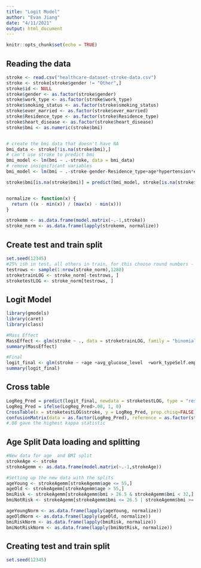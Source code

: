 ```yaml
---
title: "Logit Model"
author: "Evan Jiang"
date: "4/11/2021"
output: html_document
---
```


```r
knitr::opts_chunk$set(echo = TRUE)
```


## Reading the data
```r
stroke <- read.csv("healthcare-dataset-stroke-data.csv")
stroke <- stroke[stroke$gender != "Other",]
stroke$id <- NULL
stroke$gender <- as.factor(stroke$gender)
stroke$work_type <- as.factor(stroke$work_type)
stroke$smoking_status <- as.factor(stroke$smoking_status)
stroke$ever_married <- as.factor(stroke$ever_married)
stroke$Residence_type <- as.factor(stroke$Residence_type)
stroke$heart_disease <- as.factor(stroke$heart_disease)
stroke$bmi <- as.numeric(stroke$bmi)


# create the bmi data that doesn't have NA
bmi_data <- stroke[!is.na(stroke$bmi),]
# can't use stroke to predict bmi
bmi_model <- lm(bmi ~ .-stroke, data = bmi_data)
# remove insignificant variables
bmi_model <- lm(bmi ~ .-stroke-gender-Residence_type+age*hypertension*ever_married-heart_disease, data = bmi_data)

stroke$bmi[is.na(stroke$bmi)] = predict(bmi_model, stroke[is.na(stroke$bmi),])


normalize <- function(x) {
  return ((x - min(x)) / (max(x) - min(x)))
}

strokemm <- as.data.frame(model.matrix(~.-1,stroke))
stroke_norm <- as.data.frame(lapply(strokemm, normalize))
```
## Create test and train split
```r
set.seed(12345)
#25% ish in test, all others in train, for this choose round numbers - 1280 random in test, others in train
testrows <- sample(1:nrow(stroke_norm),1280)
stroketrainLOG <- stroke_norm[-testrows, ]
stroketestLOG <- stroke_norm[testrows, ]
```


## Logit Model 
```r
library(gmodels)
library(caret)
library(class)

#Mass Effect
MassEffect <- glm(stroke ~ ., data = stroketrainLOG, family = "binomial")
summary(MassEffect)

#Final
logit_final <- glm(stroke ~ +age +avg_glucose_level  +work_typeSelf.employed +avg_glucose_level , data = stroketrainLOG, family = "binomial")
summary(logit_final)
```

## Cross table
```r
LogReg_Pred = predict(logit_final, newdata = stroketestLOG, type = "response")
LogReg_Pred = ifelse(LogReg_Pred>.08, 1, 0)
CrossTable(x = stroketestLOG$stroke, y = LogReg_Pred, prop.chisq=FALSE)
confusionMatrix(data = as.factor(LogReg_Pred), reference = as.factor(stroketestLOG$stroke))
#.08 gave the highest kappa statistic

```

## Age Split Data loading and splitting
```r
#New data for age  and BMI split
strokeAge <- stroke
strokeAgemm <- as.data.frame(model.matrix(~.-1,strokeAge))

#Setting up the new data with the splits
ageYoung <- strokeAgemm[strokeAgemm$age <= 55,]
ageOld <- strokeAgemm[strokeAgemm$age > 55,]
bmiRisk <- strokeAgemm[strokeAgemm$bmi > 26.5 & strokeAgemm$bmi < 32,]
bmiNotRisk <- strokeAgemm[strokeAgemm$bmi <= 26.5 | strokeAgemm$bmi >= 32,]

ageYoungNorm <- as.data.frame(lapply(ageYoung, normalize))
ageOldNorm <- as.data.frame(lapply(ageOld, normalize))
bmiRiskNorm <- as.data.frame(lapply(bmiRisk, normalize))
bmiNotRiskNorm <- as.data.frame(lapply(bmiNotRisk, normalize))

```

## Creating test and train split
```r
set.seed(12345)


```





